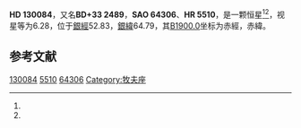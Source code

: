 {{Starbox begin
| name = HD 130084
}}
{{Starbox observe
| epoch = [[J2000.0|J2000.0]]
| constell = {{星座名待查}}<ref name=SIMBAD>{{cite web
 | url=http://simbad.u-strasbg.fr/simbad/sim-id?Ident=HR+5510
 | title =Pulsating variable Star
 | publisher=Centre de Données astronomiques de Strasbourg
 | work=SIMBAD
 | accessdate=2012-07-13}}</ref><ref name=DATA>{{cite web
 | url=http://vizier.u-strasbg.fr/viz-bin/VizieR-5?-out.add=.&-source=5050&-corr=PK=HR&-out.max=9999&HR=5510
 | title=VizieR Detailed Page
 | accessdate=2012-07-13
 | archive-date=2016-03-05
 | archive-url=https://web.archive.org/web/20160305222628/http://vizier.u-strasbg.fr/viz-bin/VizieR-5?-out.add=.&-source=5050&-corr=PK=HR&-out.max=9999&HR=5510
 | dead-url=no
 }}</ref>
| 星官 = 
| ra = {{RA|14|45|13.7}}<ref name=SIMBAD /><ref name=DATA />
| dec = {{DEC|+32|47|18}}<ref name=SIMBAD /><ref name=DATA />
| appmag_v = 6.28<ref name=SIMBAD /><ref name=DATA />
}}
{{Starbox character
| class = M1IIIb<ref name=SIMBAD /><ref name=DATA />
| b-v = 1.58<ref name=SIMBAD /><ref name=DATA />
| u-b = 1.9<ref name=SIMBAD /><ref name=DATA />
| r-i = <ref name=SIMBAD /><ref name=DATA />
| variable = 
}}
{{Starbox astrometry
| radial_v = 1.9
| prop_mo_ra = 30
| parallax = 
| p_error = 
}}
{{Starbox catalog
| names =BD+33 2489，[[SAO星表|SAO]] 64306，[[HD星表|HD]] 130084，[[HR星表|HR]] 5510}}
{{Starbox reference |Simbad=HR+5510}}
{{Starbox end}}

'''HD 130084'''，又名'''BD+33 2489'''，'''SAO 64306'''、'''HR 5510'''，是一颗恒星<ref name=SIMBAD /><ref name=DATA />，视星等为6.28，位于[[銀道座標系|銀經]]52.83，[[銀道座標系|銀緯]]64.79，其[[B1900.0|B1900.0]]坐标为赤經{{RA|14|41|2.6}}，赤緯{{DEC|+33|64.79|43}}。

== 参考文献 ==
{{reflist}}

{{star-stub}}

[[Category:HD和HDE天體|130084]]
[[Category:HR天體|5510]]
[[Category:SAO天體|64306]]
[[Category:牧夫座|Category:牧夫座]]